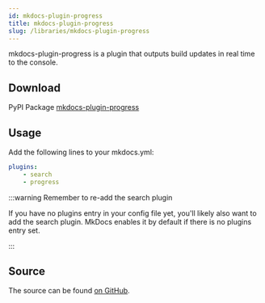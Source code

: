 ```yaml
---
id: mkdocs-plugin-progress
title: mkdocs-plugin-progress
slug: /libraries/mkdocs-plugin-progress
---
```


mkdocs-plugin-progress is a plugin that outputs build updates in real time to the console.

## Download

<span class="badge badge--success">PyPI Package</span> <a href="https://pypi.org/project/mkdocs-plugin-progress" target="_blank" rel="noopener noreferrer">mkdocs-plugin-progress</a>

## Usage

Add the following lines to your mkdocs.yml:

```yaml
plugins:
    - search
    - progress
```

:::warning Remember to re-add the search plugin

If you have no plugins entry in your config file yet, you'll likely also want to add the search plugin. MkDocs enables it by default if there is no plugins entry set.

:::

## Source

The source can be found [on GitHub](https://github.com/rdilweb/mkdocs-plugin-progress).
